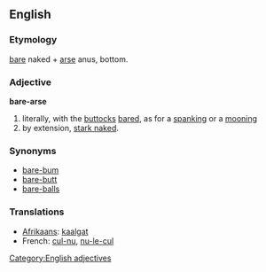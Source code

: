 ==English==

===Etymology===
[[bare]] naked + [[arse]] anus, bottom.

===Adjective===
'''bare-arse'''

# literally, with the [[buttocks]] [[bared]], as for a [[spanking]] or a [[mooning]]
# by extension, [[stark naked]].

===Synonyms===
* [[bare-bum]]
* [[bare-butt]]
* [[bare-balls]]

===Translations===
{{rfc-level|Translations at L3+ (AutoFormat would have corrected level of Synonyms)}}
* [[Afrikaans]]: [[kaalgat]]
* French: [[cul-nu]], [[nu-le-cul]]

[[Category:English adjectives]]